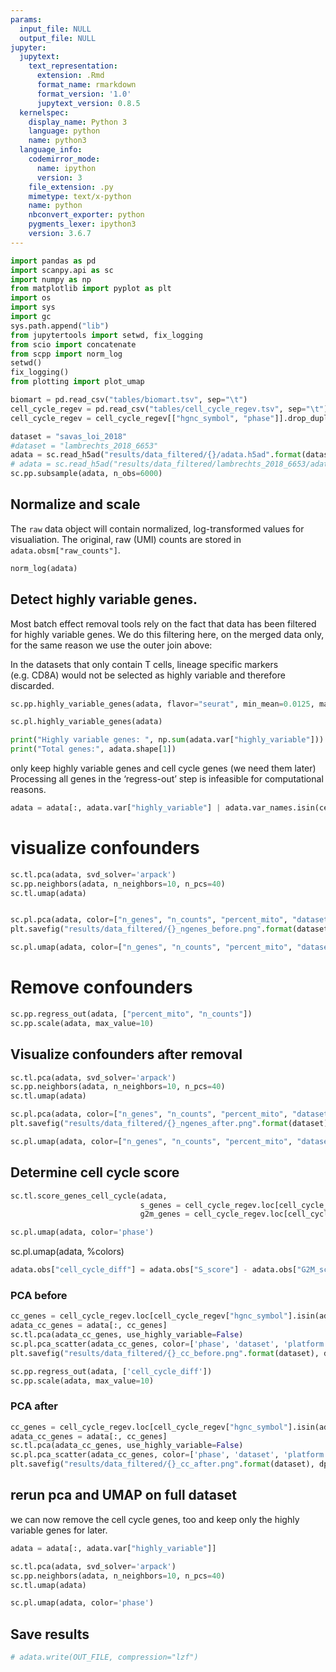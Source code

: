 ```yaml
---
params:
  input_file: NULL
  output_file: NULL
jupyter:
  jupytext:
    text_representation:
      extension: .Rmd
      format_name: rmarkdown
      format_version: '1.0'
      jupytext_version: 0.8.5
  kernelspec:
    display_name: Python 3
    language: python
    name: python3
  language_info:
    codemirror_mode:
      name: ipython
      version: 3
    file_extension: .py
    mimetype: text/x-python
    name: python
    nbconvert_exporter: python
    pygments_lexer: ipython3
    version: 3.6.7
---
```


```python
import pandas as pd
import scanpy.api as sc
import numpy as np
from matplotlib import pyplot as plt
import os
import sys
import gc
sys.path.append("lib")
from jupytertools import setwd, fix_logging
from scio import concatenate
from scpp import norm_log
setwd()
fix_logging()
from plotting import plot_umap
```

```python
biomart = pd.read_csv("tables/biomart.tsv", sep="\t")
cell_cycle_regev = pd.read_csv("tables/cell_cycle_regev.tsv", sep="\t")
cell_cycle_regev = cell_cycle_regev[["hgnc_symbol", "phase"]].drop_duplicates()
```

```python
dataset = "savas_loi_2018"
#dataset = "lambrechts_2018_6653"
adata = sc.read_h5ad("results/data_filtered/{}/adata.h5ad".format(dataset))
# adata = sc.read_h5ad("results/data_filtered/lambrechts_2018_6653/adata.h5ad")
sc.pp.subsample(adata, n_obs=6000)
```

## Normalize and scale

The `raw` data object will contain normalized, log-transformed values for visualiation. 
The original, raw (UMI) counts are stored in `adata.obsm["raw_counts"]`. 

```python
norm_log(adata)
```

## Detect highly variable genes.
Most batch effect removal tools rely on the fact that data has been
filtered for highly variable genes. We do this filtering here, on the merged data only,
for the same reason we use the outer join above:

In the datasets that only contain T cells, lineage specific markers (e.g. CD8A) would
not be selected as highly variable and therefore discarded.

```python
sc.pp.highly_variable_genes(adata, flavor="seurat", min_mean=0.0125, max_mean=3, min_disp=0.5)
```

```python
sc.pl.highly_variable_genes(adata)
```

```python
print("Highly variable genes: ", np.sum(adata.var["highly_variable"]))
print("Total genes:", adata.shape[1])
```

only keep highly variable genes and cell cycle genes (we need them later)
Processing all genes in the 'regress-out' step is infeasible for computational reasons. 

```python
adata = adata[:, adata.var["highly_variable"] | adata.var_names.isin(cell_cycle_regev["hgnc_symbol"])].copy()
```

# visualize confounders

```python
sc.tl.pca(adata, svd_solver='arpack')
sc.pp.neighbors(adata, n_neighbors=10, n_pcs=40)
sc.tl.umap(adata)
```

```python

```

```python
sc.pl.pca(adata, color=["n_genes", "n_counts", "percent_mito", "dataset", "patient", "origin", "platform"], ncols=2, show=False)
plt.savefig("results/data_filtered/{}_ngenes_before.png".format(dataset), dpi=300)
```

```python
sc.pl.umap(adata, color=["n_genes", "n_counts", "percent_mito", "dataset", "patient", "origin", "platform"], ncols=2)
```

# Remove confounders

```python
sc.pp.regress_out(adata, ["percent_mito", "n_counts"])
sc.pp.scale(adata, max_value=10)
```

## Visualize confounders after removal

```python
sc.tl.pca(adata, svd_solver='arpack')
sc.pp.neighbors(adata, n_neighbors=10, n_pcs=40)
sc.tl.umap(adata)
```

```python
sc.pl.pca(adata, color=["n_genes", "n_counts", "percent_mito", "dataset", "patient", "origin", "platform"], ncols=2, show=False)
plt.savefig("results/data_filtered/{}_ngenes_after.png".format(dataset), dpi=300)
```

```python
sc.pl.umap(adata, color=["n_genes", "n_counts", "percent_mito", "dataset", "patient", "origin", "platform"], ncols=2)
```

## Determine cell cycle score

```python
sc.tl.score_genes_cell_cycle(adata,
                             s_genes = cell_cycle_regev.loc[cell_cycle_regev["phase"] == "S","hgnc_symbol"].values,
                             g2m_genes = cell_cycle_regev.loc[cell_cycle_regev["phase"] == "G2M","hgnc_symbol"].values)
```

```python
sc.pl.umap(adata, color='phase')
```

sc.pl.umap(adata, %colors)

```python
adata.obs["cell_cycle_diff"] = adata.obs["S_score"] - adata.obs["G2M_score"]
```

### PCA before

```python
cc_genes = cell_cycle_regev.loc[cell_cycle_regev["hgnc_symbol"].isin(adata.var_names), "hgnc_symbol"]
adata_cc_genes = adata[:, cc_genes]
sc.tl.pca(adata_cc_genes, use_highly_variable=False)
sc.pl.pca_scatter(adata_cc_genes, color=['phase', 'dataset', 'platform', 'n_genes'], ncols=2, show=False)
plt.savefig("results/data_filtered/{}_cc_before.png".format(dataset), dpi=300)
```
```python
sc.pp.regress_out(adata, ['cell_cycle_diff'])
sc.pp.scale(adata, max_value=10)
```

### PCA after

```python
cc_genes = cell_cycle_regev.loc[cell_cycle_regev["hgnc_symbol"].isin(adata.var_names), "hgnc_symbol"]
adata_cc_genes = adata[:, cc_genes]
sc.tl.pca(adata_cc_genes, use_highly_variable=False)
sc.pl.pca_scatter(adata_cc_genes, color=['phase', 'dataset', 'platform', 'n_genes'], ncols=2, show=False)
plt.savefig("results/data_filtered/{}_cc_after.png".format(dataset), dpi=300)
```

## rerun pca and UMAP on full dataset


we can now remove the cell cycle genes, too and keep only the highly variable genes for later. 

```python
adata = adata[:, adata.var["highly_variable"]]
```

```python
sc.tl.pca(adata, svd_solver='arpack')
sc.pp.neighbors(adata, n_neighbors=10, n_pcs=40)
sc.tl.umap(adata)
```

```python
sc.pl.umap(adata, color='phase')
```

## Save results

```python
# adata.write(OUT_FILE, compression="lzf")
```




